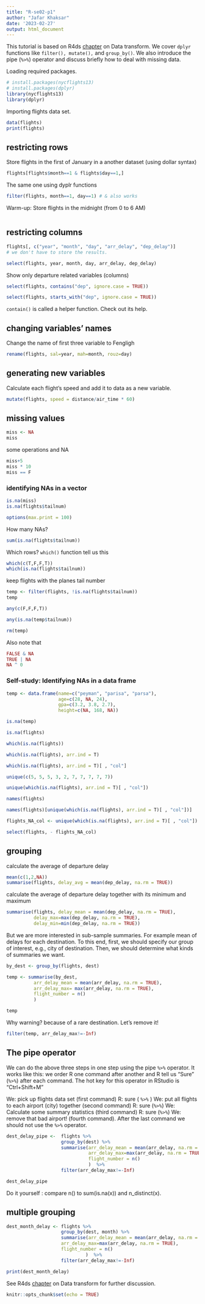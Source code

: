 ```yaml
---
title: "R-se02-p1"
author: "Jafar Khaksar"
date: '2023-02-27'
output: html_document
---
```


This tutorial is based on R4ds [chapter](https://r4ds.had.co.nz/transform.html) on Data transform. We cover `dplyr` functions like `filter(), mutate(),` and `group_by()`. We also introduce the pipe (` %>% `) operator and discuss briefly how to deal with missing data.

Loading required packages.
```r
# install.packages(nycflights13)
# install.packages(dplyr)
library(nycflights13)
library(dplyr)
```

Importing flights data set.
```r
data(flights)
print(flights)
```

## restricting rows

Store flights in the first of January in a another dataset (using dollar syntax)

```r
flights[flights$month==1 & flights$day==1,]
```

The same one using dyplr functions
 
```r
filter(flights, month==1, day==1) # & also works
```

Warm-up: Store flights in the midnight (from 0 to 6 AM)

```r

```
## restricting columns


```r
flights[, c("year", "month", "day", "arr_delay", "dep_delay")]
# we don't have to store the results.

select(flights, year, month, day, arr_delay, dep_delay)
```

Show only departure related variables (columns)

```r
select(flights, contains("dep", ignore.case = TRUE))

select(flights, starts_with("dep", ignore.case = TRUE))

```

`contain()` is called a helper function. Check out its help.

## changing variables' names

Change the name of first three variable to Fengligh

```r
rename(flights, sal=year, mah=month, rouz=day)
```

## generating new variables

Calculate each flight's speed and add it to data as a new variable.

```r
mutate(flights, speed = distance/air_time * 60)
```

## missing values

```r
miss <- NA
miss
```

some operations and NA

```r
miss+5
miss * 10
miss == F
```

### identifying NAs in a vector

```r
is.na(miss)
is.na(flights$tailnum)
```
```r
options(max.print = 100)
```

How many NAs?
```r
sum(is.na(flights$tailnum))
```


Which rows? `which()` function tell us this

```r
which(c(T,F,F,T))
which(is.na(flights$tailnum))
```

keep flights with the planes tail number


```r
temp <- filter(flights, !is.na(flights$tailnum)) 
temp

any(c(F,F,F,T))

any(is.na(temp$tailnum))

rm(temp)
```


Also note that

```r
FALSE & NA
TRUE | NA
NA ^ 0
```

### Self-study: Identifying NAs in a data frame

```r
temp <- data.frame(name=c("peyman", "parisa", "parsa"),
                   age=c(28, NA, 24),
                   gpa=c(3.2, 3.8, 2.7),
                   height=c(NA, 168, NA))

is.na(temp)

is.na(flights)
```

```r
which(is.na(flights))

which(is.na(flights), arr.ind = T)

which(is.na(flights), arr.ind = T)[ , "col"]
```

```r
unique(c(5, 5, 5, 3, 2, 7, 7, 7, 7, 7))

unique(which(is.na(flights), arr.ind = T)[ , "col"])

names(flights)

names(flights)[unique(which(is.na(flights), arr.ind = T)[ , "col"])]

```


```r
flights_NA_col <- unique(which(is.na(flights), arr.ind = T)[ , "col"])

select(flights, - flights_NA_col)
```

## grouping

calculate the average of departure delay

```r
mean(c(1,2,NA))
summarise(flights, delay_avg = mean(dep_delay, na.rm = TRUE))
```

calculate the average of departure delay together with its minimum and maximum

```r
summarise(flights, delay_mean = mean(dep_delay, na.rm = TRUE), 
          delay_max=max(dep_delay, na.rm = TRUE),
          delay_min=min(dep_delay, na.rm = TRUE))
```
But we are more interested in sub-sample summaries. For example mean of delays for each destination. To this end, first, we should specify our group of interest, e.g., city of destination. Then, we should determine what kinds of summaries we want.

```r
by_dest <- group_by(flights, dest)

temp <- summarise(by_dest, 
          arr_delay_mean = mean(arr_delay, na.rm = TRUE),
          arr_delay_max= max(arr_delay, na.rm = TRUE),
          flight_number = n()
          )

temp
```
Why warning? because of a rare destination. Let's remove it!
 
```r
filter(temp, arr_delay_max!=-Inf)
```


## The pipe operator

We can do the above three steps in one step using the pipe ` %>% ` operator. It works like this: we order R one command after another and R tell us "Sure" (` %>% `) after each command. The hot key for this operator in RStudio is "Ctrl+Shift+M"

We: pick up flights data set (first command)
R: sure ( `%>%` )
We: put all flights to each airport (city) together (second command)
R: sure (` %>% `)
We: Calculate some summary statistics (third command)
R: sure (` %>% `)
We: remove that bad airport! (fourth command). After the last command we should not use the `%>%` operator.

```r
dest_delay_pipe <-  flights %>%
                    group_by(dest) %>% 
                    summarise(arr_delay_mean = mean(arr_delay, na.rm = TRUE),
                              arr_delay_max=max(arr_delay, na.rm = TRUE),
                              flight_number = n()
                              )  %>% 
                    filter(arr_delay_max!=-Inf)

dest_delay_pipe
```

Do it yourself : compare n() to sum(is.na(x)) and n_distinct(x).


## multiple grouping

```r
dest_month_delay <- flights %>%
                    group_by(dest, month) %>%
                    summarise(arr_delay_mean = mean(arr_delay, na.rm = TRUE),
                    arr_delay_max=max(arr_delay, na.rm = TRUE),
                    flight_number = n()
                             )  %>% 
                    filter(arr_delay_max!=-Inf)

print(dest_month_delay)
```


See R4ds [chapter](https://r4ds.had.co.nz/transform.html) on Data transform for further discussion.


<!--this chunk is not important as such: it just tell Rstudio
to show code chunks, by default, in the HTML output-->


```r
knitr::opts_chunk$set(echo = TRUE)
```


